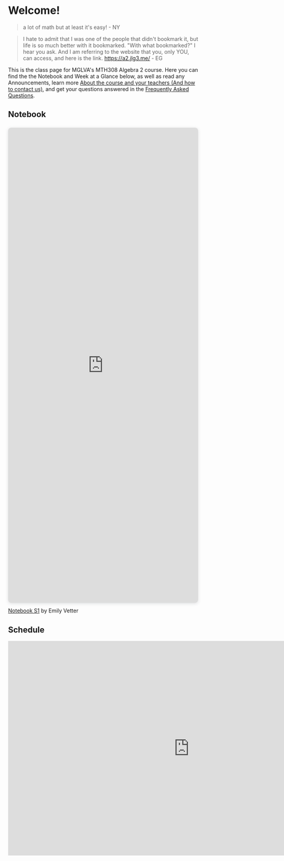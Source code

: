 # Welcome!

> a lot of math but at least it's easy! - NY

> I hate to admit that I was one of the people that didn't bookmark it, but life is so much better with it bookmarked. "With what bookmarked?" I hear you ask. And I am referring to the website that you, only YOU, can access, and here is the link. https://a2.jlg3.me/ - EG

This is the class page for MGLVA's MTH308 Algebra 2 course. Here you can find the the Notebook and Week at a Glance below, as well as read any Announcements, learn more [About the course and your teachers (And how to contact us)](/about), and get your questions answered in the [Frequently Asked Questions](/faq).

## Notebook

<div style="position: relative; width: 100%; height: 0; padding-top: 250.0000%;
 padding-bottom: 0; box-shadow: 0 2px 8px 0 rgba(63,69,81,0.16); margin-top: 1.6em; margin-bottom: 0.9em; overflow: hidden;
 border-radius: 8px; will-change: transform;">
  <iframe loading="lazy" style="position: absolute; width: 100%; height: 100%; top: 0; left: 0; border: none; padding: 0;margin: 0;"
    src="https:&#x2F;&#x2F;www.canva.com&#x2F;design&#x2F;DAFr5z6eOSE&#x2F;view?embed" allowfullscreen="allowfullscreen" allow="fullscreen">
  </iframe>
</div>
<a href="https:&#x2F;&#x2F;www.canva.com&#x2F;design&#x2F;DAFr5z6eOSE&#x2F;view?utm_content=DAFr5z6eOSE&amp;utm_campaign=designshare&amp;utm_medium=embeds&amp;utm_source=link" target="_blank" rel="noopener">Notebook S1</a> by Emily Vetter

## Schedule

<iframe src="https://docs.google.com/presentation/d/e/2PACX-1vRvlt1_ntSO3dT-1ntr_OndEtEKqkp81sPStieLbw8kO1R3xWnDsTS7FrnNJzrfDHKs1UL1b_mXqy3r/embed?start=false&loop=false&delayms=3000" frameBorder="0" width="960" height="569" allowFullscreen="true" mozallowfullscreen="true" webkitallowfullscreen="true"></iframe>
